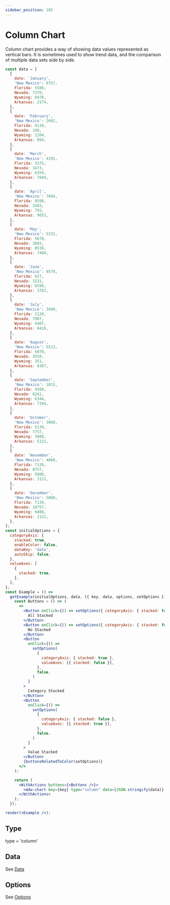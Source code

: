 ```yaml
---
sidebar_position: 105
---
```


# Column Chart

Column chart provides a way of showing data values represented as vertical bars. It is sometimes used to show trend data, and the comparison of multiple data sets side by side.

```jsx live noInline
const data = [
  {
    date: 'January',
    'New Mexico': 8757,
    Florida: 5588,
    Nevada: 7370,
    Wyoming: 8478,
    Arkansas: 2174,
  },
  {
    date: 'February',
    'New Mexico': 2602,
    Florida: 8134,
    Nevada: 198,
    Wyoming: 1204,
    Arkansas: 894,
  },
  {
    date: 'March',
    'New Mexico': 4191,
    Florida: 3375,
    Nevada: 3473,
    Wyoming: 6359,
    Arkansas: 7669,
  },
  {
    date: 'April',
    'New Mexico': 7684,
    Florida: 8590,
    Nevada: 3483,
    Wyoming: 792,
    Arkansas: 9651,
  },
  {
    date: 'May',
    'New Mexico': 5332,
    Florida: 5670,
    Nevada: 3803,
    Wyoming: 8538,
    Arkansas: 7468,
  },
  {
    date: 'June',
    'New Mexico': 8579,
    Florida: 627,
    Nevada: 1531,
    Wyoming: 6598,
    Arkansas: 3762,
  },
  {
    date: 'July',
    'New Mexico': 3409,
    Florida: 2120,
    Nevada: 7987,
    Wyoming: 6407,
    Arkansas: 6416,
  },
  {
    date: 'August',
    'New Mexico': 5513,
    Florida: 6070,
    Nevada: 3558,
    Wyoming: 351,
    Arkansas: 8387,
  },
  {
    date: 'September',
    'New Mexico': 1015,
    Florida: 4560,
    Nevada: 6241,
    Wyoming: 6344,
    Arkansas: 7394,
  },
  {
    date: 'October',
    'New Mexico': 3060,
    Florida: 5139,
    Nevada: 7757,
    Wyoming: 3808,
    Arkansas: 5121,
  },
  {
    date: 'November',
    'New Mexico': 4060,
    Florida: 7139,
    Nevada: 8757,
    Wyoming: 5808,
    Arkansas: 3121,
  },
  {
    date: 'December',
    'New Mexico': 5060,
    Florida: 7139,
    Nevada: 10757,
    Wyoming: 6808,
    Arkansas: 2121,
  },
];
const initialOptions = {
  categoryAxis: {
    stacked: true,
    enableColor: false,
    dataKey: 'date',
    autoSkip: false,
  },
  valueAxes: [
    {
      stacked: true,
    },
  ],
};
const Example = () =>
  getExample(initialOptions, data, ({ key, data, options, setOptions }) => {
    const Buttons = () => (
      <>
        <Button onClick={() => setOptions({ categoryAxis: { stacked: true }, valueAxes: [{ stacked: true }] })}>
          All Stacked
        </Button>
        <Button onClick={() => setOptions({ categoryAxis: { stacked: false }, valueAxes: [{ stacked: false }] })}>
          No Stacked
        </Button>
        <Button
          onClick={() =>
            setOptions(
              {
                categoryAxis: { stacked: true },
                valueAxes: [{ stacked: false }],
              },
              false,
            )
          }
        >
          Category Stacked
        </Button>
        <Button
          onClick={() =>
            setOptions(
              {
                categoryAxis: { stacked: false },
                valueAxes: [{ stacked: true }],
              },
              false,
            )
          }
        >
          Value Stacked
        </Button>
        {buttonsRelatedToColor(setOptions)}
      </>
    );

    return (
      <WithActions buttons={<Buttons />}>
        <mdw-chart key={key} type="column" data={JSON.stringify(data)} options={JSON.stringify(options)}></mdw-chart>
      </WithActions>
    );
  });

render(<Example />);
```

## Type

type = 'column'

## Data

See [Data](./bar#data)

## Options

See [Options](./bar#options)
